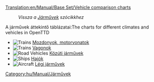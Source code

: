 [[Translation:en/Manual/Base Set/Vehicle comparison charts]]

:''Vissza a [[hu/Manual/Járművek|Járművek]] szócikkhez''

A járművek áttekintő táblázatai:The charts for different climates and vehicles in OpenTTD

*[[File:en/Manual/Manual html m16a497ce.png|Trains]] [[hu/Manual/Base Set/Trains/Mozdonyok összehasonlító táblázata|Mozdonyok, motorvonatok]]
*[[File:en/Manual/Manual html m16a497ce.png|Trains]] [[hu/Manual/Base Set/Trains/Vagonok összehasonlító táblázata|Vagonok]]
*[[File:en/Manual/Manual html m3518e48c.png|Road Vehicles]] [[hu/Manual/Base Set/Road Vehicles/Közúti járművek összehasonlító táblázata|Közúti járművek]]
*[[File:en/Manual/Manual html 53123a33.png|Ships]] [[hu/Manual/Base Set/Ships/Hajók összehasonlító táblázata|Hajók]]
*[[File:en/Manual/Manual html 442702e6.png|Aircraft]] [[hu/Manual/Base Set/Aircraft/Légi járművek összehasonlító táblázata|Légi járművek]]

[[Category:hu/Manual/Járművek]]